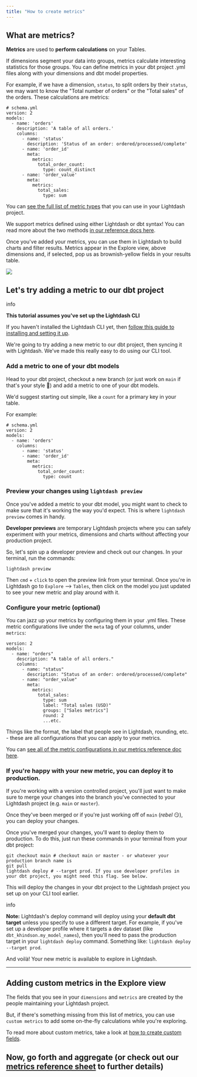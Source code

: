 ```yaml
---
title: "How to create metrics"
---
```


## What are metrics?[](#what-are-metrics "Direct link to What are metrics?")

**Metrics** are used to **perform calculations** on your Tables.

If dimensions segment your data into groups, metrics calculate interesting statistics for those groups. You can define metrics in your dbt project .yml files along with your dimensions and dbt model properties.

For example, if we have a dimension, `status`, to split orders by their `status`, we may want to know the "Total number of orders" or the "Total sales" of the orders. These calculations are metrics:

```
# schema.yml
version: 2
models:
  - name: 'orders'
    description: 'A table of all orders.'
    columns:
      - name: 'status'
        description: 'Status of an order: ordered/processed/complete'
      - name: 'order_id'
        meta:
          metrics:
            total_order_count:
              type: count_distinct
      - name: 'order_value'
        meta:
          metrics:
            total_sales:
              type: sum

```

You can [see the full list of metric types](/references/metrics#metric-types) that you can use in your Lightdash project.

We support metrics defined using either Lightdash or dbt syntax! You can read more about the two methods [in our reference docs here](/references/metrics#adding-metrics-to-your-project).

Once you've added your metrics, you can use them in Lightdash to build charts and filter results. Metrics appear in the Explore view, above dimensions and, if selected, pop us as brownish-yellow fields in your results table.

![](/images/get-started/develop-in-lightdash/metrics-explore-view-ad313b7e515ef1dbd6898a95198f7106.jpg)

## Let's try adding a metric to our dbt project[](#lets-try-adding-a-metric-to-our-dbt-project "Direct link to Let's try adding a metric to our dbt project")

info

**This tutorial assumes you've set up the Lightdash CLI**

If you haven't installed the Lightdash CLI yet, then [follow this guide to installing and setting it up](/guides/cli/how-to-install-the-lightdash-cli).

We're going to try adding a new metric to our dbt project, then syncing it with Lightdash. We've made this really easy to do using our CLI tool.

### Add a metric to one of your dbt models[](#add-a-metric-to-one-of-your-dbt-models "Direct link to Add a metric to one of your dbt models")

Head to your dbt project, checkout a new branch (or just work on `main` if that's your style 🤠) and add a metric to one of your dbt models.

We'd suggest starting out simple, like a `count` for a primary key in your table.

For example:

```
# schema.yml
version: 2
models:
  - name: 'orders'
    columns:
      - name: 'status'
      - name: 'order_id'
        meta:
          metrics:
            total_order_count:
              type: count

```

### Preview your changes using `lightdash preview`[](#preview-your-changes-using-lightdash-preview "Direct link to preview-your-changes-using-lightdash-preview")

Once you've added a metric to your dbt model, you might want to check to make sure that it's working the way you'd expect. This is where `lightdash preview` comes in handy.

**Developer previews** are temporary Lightdash projects where you can safely experiment with your metrics, dimensions and charts without affecting your production project.

So, let's spin up a developer preview and check out our changes. In your terminal, run the commands:

```
lightdash preview

```

Then `cmd` \+ `click` to open the preview link from your terminal. Once you're in Lightdash go to `Explore` \--> `Tables`, then click on the model you just updated to see your new metric and play around with it.

### Configure your metric (optional)[](#configure-your-metric-optional "Direct link to Configure your metric (optional)")

You can jazz up your metrics by configuring them in your .yml files. These metric configurations live under the `meta` tag of your columns, under `metrics`:

```
version: 2
models:
  - name: "orders"
    description: "A table of all orders."
    columns:
      - name: "status"
        description: "Status of an order: ordered/processed/complete"
      - name: "order_value"
        meta:
          metrics:
            total_sales:
              type: sum
              label: "Total sales (USD)"
              groups: ["Sales metrics"]
              round: 2
              ...etc.

```

Things like the format, the label that people see in Lightdash, rounding, etc. - these are all configurations that you can apply to your metrics.

You can [see all of the metric configurations in our metrics reference doc here](/references/metrics#metric-configuration).

### If you're happy with your new metric, you can deploy it to production.[](#if-youre-happy-with-your-new-metric-you-can-deploy-it-to-production "Direct link to If you're happy with your new metric, you can deploy it to production.")

If you're working with a version controlled project, you'll just want to make sure to merge your changes into the branch you've connected to your Lightdash project (e.g. `main` or `master`).

Once they've been merged or if you're just working off of `main` (_rebel_ 😏), you can deploy your changes.

Once you've merged your changes, you'll want to deploy them to production. To do this, just run these commands in your terminal from your dbt project:

```
git checkout main # checkout main or master - or whatever your production branch name is
git pull
lightdash deploy # --target prod. If you use developer profiles in your dbt project, you might need this flag. See below.

```

This will deploy the changes in your dbt project to the Lightdash project you set up on your CLI tool earlier.

info

**Note:** Lightdash's deploy command will deploy using your **default dbt target** unless you specify to use a different target. For example, if you've set up a developer profile where it targets a dev dataset (like `dbt_khindson.my_model_names`), then you'll need to pass the production target in your `lightdash deploy` command. Something like: `lightdash deploy --target prod`.

And voilà! Your new metric is available to explore in Lightdash.

---

## Adding custom metrics in the Explore view[](#adding-custom-metrics-in-the-explore-view "Direct link to Adding custom metrics in the Explore view")

The fields that you see in your `dimensions` and `metrics` are created by the people maintaining your Lightdash project.

But, if there's something missing from this list of metrics, you can use `custom metrics` to add some on-the-fly calculations while you're exploring.

To read more about custom metrics, take a look at [how to create custom fields](/references/custom-fields).

## Now, go forth and aggregate (or check out our [metrics reference sheet](/references/metrics) to further details)[](#now-go-forth-and-aggregate-or-check-out-our-metrics-reference-sheet-to-further-details "Direct link to now-go-forth-and-aggregate-or-check-out-our-metrics-reference-sheet-to-further-details")